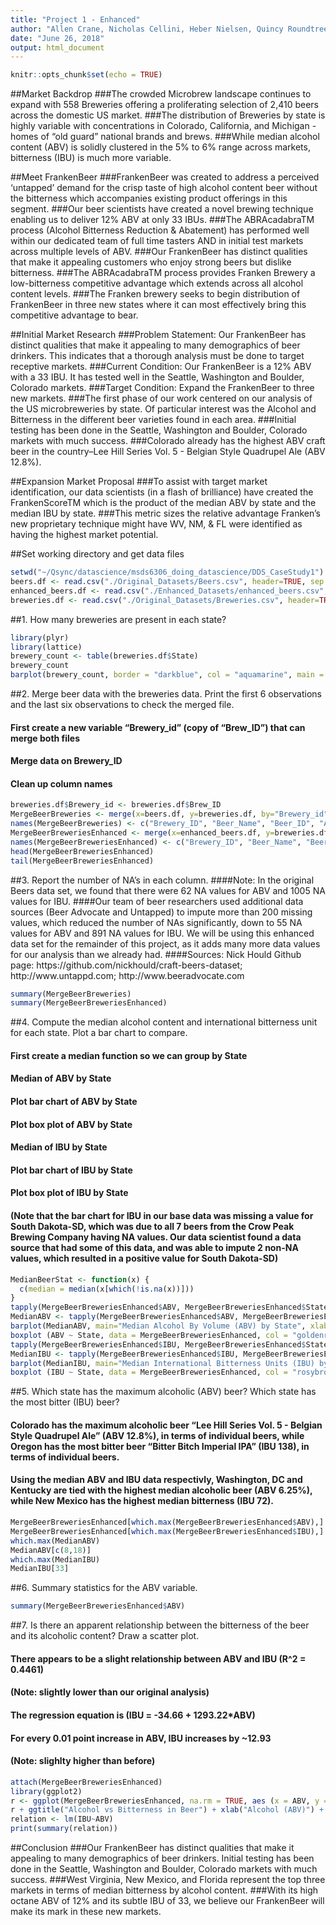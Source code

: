 ```yaml
---
title: "Project 1 - Enhanced"
author: "Allen Crane, Nicholas Cellini, Heber Nielsen, Quincy Roundtree, Chris Graves"
date: "June 26, 2018"
output: html_document
---
```


```r
knitr::opts_chunk$set(echo = TRUE)
```

##Market Backdrop
###The crowded Microbrew landscape continues to expand with 558 Breweries offering a proliferating selection of 2,410 beers across the domestic US market.
###The distribution of Breweries by state is highly variable with concentrations in Colorado, California, and Michigan - homes of "old guard" national brands and brews.
###While median alcohol content (ABV) is solidly clustered in the 5% to 6% range across markets, bitterness (IBU) is much more variable.

##Meet FrankenBeer
###FrankenBeer was created to address a perceived 'untapped' demand for the crisp taste of high alcohol content beer without the bitterness which accompanies existing product offerings in this segment. 
###Our beer scientists have created a novel brewing technique enabling us to deliver 12% ABV at only 33 IBUs. 
###The ABRAcadabraTM  process (Alcohol Bitterness Reduction & Abatement) has performed well within our dedicated team of full time tasters AND in initial test markets across multiple levels of ABV.
###Our FrankenBeer has distinct qualities that make it appealing customers who enjoy strong beers but dislike bitterness.
###The ABRAcadabraTM  process provides Franken Brewery a low-bitterness competitive advantage which extends across all alcohol content levels.
###The Franken brewery seeks to begin distribution of FrankenBeer in three new states where it can most effectively bring this competitive advantage to bear.

##Initial Market Research
###Problem Statement: Our FrankenBeer has distinct qualities that make it appealing to many demographics of beer drinkers. This indicates that a thorough analysis must be done to target receptive markets.
###Current Condition: Our FrankenBeer is a 12% ABV with a 33 IBU. It has tested well in the Seattle, Washington and Boulder, Colorado markets.
###Target Condition: Expand the FrankenBeer to three new markets.
###The first phase of our work centered on our analysis of the US microbreweries by state. Of particular interest was the Alcohol and Bitterness in the different beer varieties found in each area. 
###Initial testing has been done in the Seattle, Washington and Boulder, Colorado markets with much success. 
###Colorado already has the highest ABV craft beer in the country--Lee Hill Series Vol. 5 - Belgian Style Quadrupel Ale (ABV 12.8%).

##Expansion Market Proposal
###To assist with target market identification, our data scientists (in a flash of brilliance) have created the FrankenScoreTM which is the product of the median ABV by state and the median IBU by state.
###This metric sizes the relative advantage Franken's new proprietary technique might have WV, NM, & FL were identified as having the highest market potential.


##Set working directory and get data files

```r
setwd("~/Qsync/datascience/msds6306_doing_datascience/DDS_CaseStudy1")
beers.df <- read.csv("./Original_Datasets/Beers.csv", header=TRUE, sep = ",")
enhanced_beers.df <- read.csv("./Enhanced_Datasets/enhanced_beers.csv", header=TRUE, sep = ",")
breweries.df <- read.csv("./Original_Datasets/Breweries.csv", header=TRUE, sep = ",")
```


##1. How many breweries are present in each state?

```r
library(plyr)
library(lattice)
brewery_count <- table(breweries.df$State)
brewery_count
barplot(brewery_count, border = "darkblue", col = "aquamarine", main = "Breweries per State", xlab = "States", ylab="Number of Breweries", ylim = range(pretty(c(0, brewery_count))))
```


##2. Merge beer data with the breweries data. Print the first 6 observations and the last six observations to check the merged file.

#### First create a new variable "Brewery_id" (copy of "Brew_ID") that can merge both files
#### Merge data on Brewery_ID
#### Clean up column names

```r
breweries.df$Brewery_id <- breweries.df$Brew_ID
MergeBeerBreweries <- merge(x=beers.df, y=breweries.df, by="Brewery_id", all=TRUE)
names(MergeBeerBreweries) <- c("Brewery_ID", "Beer_Name", "Beer_ID", "ABV", "IBU", "Style", "Ounces", "Brew_ID", "Brewery_Name", "City", "State")
MergeBeerBreweriesEnhanced <- merge(x=enhanced_beers.df, y=breweries.df, by="Brewery_id", all=TRUE)
names(MergeBeerBreweriesEnhanced) <- c("Brewery_ID", "Beer_Name", "Beer_ID", "ABV", "IBU", "Style", "Ounces", "Brew_ID", "Brewery_Name", "City", "State")
head(MergeBeerBreweriesEnhanced)
tail(MergeBeerBreweriesEnhanced)
```


##3. Report the number of NA's in each column.
####Note: In the original Beers data set, we found that there were 62 NA values for ABV and 1005 NA values for IBU.
####Our team of beer researchers used additional data sources (Beer Advocate and Untapped) to impute more than 200 missing values, which reduced the number of NAs significantly, down to 55 NA values for ABV and 891 NA values for IBU. We will be using this enhanced data set for the remainder of this project, as it adds many more data values for our analysis than we already had.
####Sources: Nick Hould Github page: https://github.com/nickhould/craft-beers-dataset; http://www.untappd.com; http://www.beeradvocate.com


```r
summary(MergeBeerBreweries)
summary(MergeBeerBreweriesEnhanced)
```


##4. Compute the median alcohol content and international bitterness unit for each state. Plot a bar chart to compare.

#### First create a median function so we can group by State
#### Median of ABV by State
#### Plot bar chart of ABV by State
#### Plot box plot of ABV by State
#### Median of IBU by State
#### Plot bar chart of IBU by State
#### Plot box plot of IBU by State
#### (Note that the bar chart for IBU in our base data was missing a value for South Dakota-SD, which was due to all 7 beers from the Crow Peak Brewing Company having NA values. Our data scientist found a data source that had some of this data, and was able to impute 2 non-NA values, which resulted in a positive value for South Dakota-SD)

```r
MedianBeerStat <- function(x) {
  c(median = median(x[which(!is.na(x))]))
}
tapply(MergeBeerBreweriesEnhanced$ABV, MergeBeerBreweriesEnhanced$State, MedianBeerStat)
MedianABV <- tapply(MergeBeerBreweriesEnhanced$ABV, MergeBeerBreweriesEnhanced$State, MedianBeerStat)
barplot(MedianABV, main="Median Alcohol By Volume (ABV) by State", xlab="State", ylab="Median ABV", col="darkblue")
boxplot (ABV ~ State, data = MergeBeerBreweriesEnhanced, col = "goldenrod", main = "Alcoholic Content of Beers", subtitle = "Beers Brewed in Each State and the District of Columbia", xlab = "States in the US", ylab = "Beer Alcohol Content")
tapply(MergeBeerBreweriesEnhanced$IBU, MergeBeerBreweriesEnhanced$State, MedianBeerStat)
MedianIBU <- tapply(MergeBeerBreweriesEnhanced$IBU, MergeBeerBreweriesEnhanced$State, MedianBeerStat)
barplot(MedianIBU, main="Median International Bitterness Units (IBU) by State", xlab="State", ylab="Median IBU", col="darkblue")
boxplot (IBU ~ State, data = MergeBeerBreweriesEnhanced, col = "rosybrown", main = "Bitterness Scores by State", subtitle = "Beers Brewed in Each State and the District of Columbia", xlab = "States in the US", ylab = "Beer Bitterness Content")
```


##5. Which state has the maximum alcoholic (ABV) beer? Which state has the most bitter (IBU) beer?

#### Colorado has the maximum alcoholic beer "Lee Hill Series Vol. 5 - Belgian Style Quadrupel Ale" (ABV 12.8%), in terms of individual beers, while Oregon has the most bitter beer "Bitter Bitch Imperial IPA" (IBU 138), in terms of individual beers.
#### Using the median ABV and IBU data respectivly, Washington, DC and Kentucky are tied with the highest median alcoholic beer (ABV 6.25%), while New Mexico has the highest median bitterness (IBU 72).

```r
MergeBeerBreweriesEnhanced[which.max(MergeBeerBreweriesEnhanced$ABV),]
MergeBeerBreweriesEnhanced[which.max(MergeBeerBreweriesEnhanced$IBU),]
which.max(MedianABV)
MedianABV[c(8,18)]
which.max(MedianIBU)
MedianIBU[33]
```


##6. Summary statistics for the ABV variable.

```r
summary(MergeBeerBreweriesEnhanced$ABV)
```


##7. Is there an apparent relationship between the bitterness of the beer and its alcoholic content? Draw a scatter plot.

#### There appears to be a slight relationship between ABV and IBU (R^2 = 0.4461) 
#### (Note: slightly lower than our original analysis) 
#### The regression equation is (IBU = -34.66 + 1293.22*ABV)

#### For every 0.01 point increase in ABV, IBU increases by ~12.93 
#### (Note: slighlty higher than before)

```r
attach(MergeBeerBreweriesEnhanced)
library(ggplot2)
r <- ggplot(MergeBeerBreweriesEnhanced, na.rm = TRUE, aes (x = ABV, y = IBU)) + geom_point (color = "aquamarine2", size = 2) + geom_smooth (method = lm, color = '#2C3D50') 
r + ggtitle("Alcohol vs Bitterness in Beer") + xlab("Alcohol (ABV)") + ylab("Bitterness (IBU)")
relation <- lm(IBU~ABV)
print(summary(relation))
```

##Conclusion
###Our FrankenBeer has distinct qualities that make it appealing to many demographics of beer drinkers. Initial testing has been done in the Seattle, Washington and Boulder, Colorado markets with much success.
###West Virginia, New Mexico, and Florida represent the top three markets in terms of median bitterness by alcohol content.
###With its high octane ABV of 12% and its subtle IBU of 33, we believe our FrankenBeer will make its mark in these new markets.
